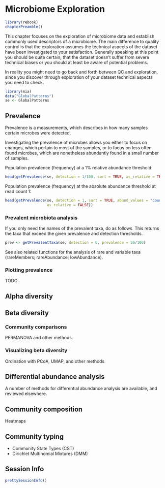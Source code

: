 # Microbiome Exploration {#microbiome-exploration}

```r
library(rebook)
chapterPreamble()
```

This chapter focuses on the exploration of microbiome data and establish 
commonly used descriptors of a microbiome. The main difference to quality
control is that the exploration assumes the technical aspects of the dataset
have been investigated to your satisfaction. Generally speaking at this point 
you should be quite certain, that the dataset doesn't suffer from severe 
technical biases or you should at least be aware of potential problems.

In reality you might need to go back and forth between QC and exploration, 
since you discover through exploration of your dataset technical aspects you 
need to check.

```r
library(mia)
data("GlobalPatterns")
se <- GlobalPatterns 
```

## Prevalence

Prevalence is a measurements, which describes in how many samples certain
microbes were detected.

Investigating the prevalence of microbes allows you either to focus on changes,
which pertain to most of the samples, or to focus on less often found microbes,
which are nonetheless abundantly found in a small number of samples.

Population prevalence (frequency) at a 1% relative abundance threshold:

```r
head(getPrevalence(se, detection = 1/100, sort = TRUE, as_relative = TRUE))
```

Population prevalence (frequency) at the absolute abundance threshold at read count 1:

```r
head(getPrevalence(se, detection = 1, sort = TRUE, abund_values = "counts",
                   as_relative = FALSE))
```

### Prevalent microbiota analysis

If you only need the names of the prevalent taxa, do as follows. This
returns the taxa that exceed the given prevalence and detection
thresholds.

```r
prev <- getPrevalentTaxa(se, detection = 0, prevalence = 50/100)
```

See also related functions for the analysis of rare and variable taxa
(rareMembers; rareAbundance; lowAbundance). 

### Plotting prevalence

TODO


## Alpha diversity



## Beta diversity


### Community comparisons

PERMANOVA and other methods.


### Visualizing beta diversity

Ordination with PCoA, UMAP, and other methods.



## Differential abundance analysis

A number of methods for differential abundance analysis are available,
and reviewed elsewhere.


## Community composition

Heatmaps


## Community typing

 - Community State Types (CST)
 - Dirichlet Multinomial Mixtures (DMM)


## Session Info {-}

```r
prettySessionInfo()
```
